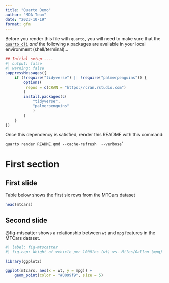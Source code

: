 ```yaml
---
title: "Quarto Demo"
author: "MDA Team"
date: "2023-10-19"
format: gfm
---
```



Before you render this file with `quarto`, you will need to make sure that
the [`quarto cli`](https://quarto.org/docs/get-started/) *and* the following `R` packages are available in your local
environment (shell/terminal)...
```r
## Initial setup ----
#| output: false
#| warning: false
suppressMessages({
    if (!require("tidyverse") || !require("palmerpenguins")) {
        options(
         repos = c(CRAN = "https://cran.rstudio.com")
        )
        install.packages(c(
            "tidyverse",
            "palmerpenguins"
            )
        )
    }
})
```

Once this dependency is satisfied, render this README with this command:
```
quarto render README.qmd --cache-refresh  --verbose`
```

# First section

## First slide

Table below shows the first six rows from the MTCars dataset
```r
head(mtcars)
```

## Second slide

@fig-mtscatter shows a relationship between `wt` and `mpg` features in the MTCars dataset.
```r
#| label: fig-mtscatter
#| fig-cap: Weight of vehicle per 1000lbs (wt) vs. Miles/Gallon (mpg)

library(ggplot2)

ggplot(mtcars, aes(x = wt, y = mpg)) +
    geom_point(color = "#0099f9", size = 5)
```
